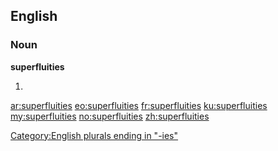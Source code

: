 ==English==

===Noun===
'''superfluities'''

# {{plural of|superfluity}}

[[Category:English plurals ending in "-ies"]]

[[ar:superfluities]]
[[eo:superfluities]]
[[fr:superfluities]]
[[ku:superfluities]]
[[my:superfluities]]
[[no:superfluities]]
[[zh:superfluities]]
